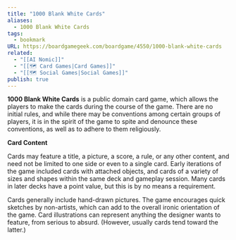```yaml
---
title: "1000 Blank White Cards"
aliases:
  - 1000 Blank White Cards
tags:
  - bookmark
URL: https://boardgamegeek.com/boardgame/4550/1000-blank-white-cards
related:
  - "[[AI Nomic]]"
  - "[[🗺️ Card Games|Card Games]]"
  - "[[🗺️ Social Games|Social Games]]"
publish: true
---
```




**1000 Blank White Cards** is a public domain card game, which allows the players to make the cards during the course of the game. There are no initial rules, and while there may be conventions among certain groups of players, it is in the spirit of the game to spite and denounce these conventions, as well as to adhere to them religiously.

**Card Content**

Cards may feature a title, a picture, a score, a rule, or any other content, and need not be limited to one side or even to a single card. Early iterations of the game included cards with attached objects, and cards of a variety of sizes and shapes within the same deck and gameplay session. Many cards in later decks have a point value, but this is by no means a requirement.

Cards generally include hand-drawn pictures. The game encourages quick sketches by non-artists, which can add to the overall ironic orientation of the game. Card illustrations can represent anything the designer wants to feature, from serious to absurd. (However, usually cards tend toward the latter.)